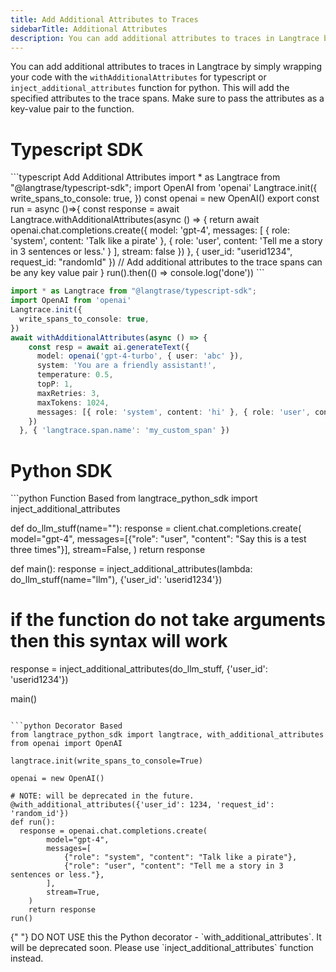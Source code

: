 ```yaml
---
title: Add Additional Attributes to Traces
sidebarTitle: Additional Attributes
description: You can add additional attributes to traces in Langtrace by simply wrapping your code with the `withAdditionalAttributes` or `inject_additional_attributes` function. This will add the specified attributes to the trace spans.
---
```


You can add additional attributes to traces in Langtrace by simply wrapping your code with the `withAdditionalAttributes` for typescript or `inject_additional_attributes` function for python. This will add the specified attributes to the trace spans. Make sure to pass the attributes as a key-value pair to the function.

# Typescript SDK

<CodeGroup>
```typescript Add Additional Attributes
import * as Langtrace from "@langtrase/typescript-sdk";
import OpenAI from 'openai'
Langtrace.init({
  write_spans_to_console: true,
})
const openai = new OpenAI()
export const run = async ()=>{
    const response = await Langtrace.withAdditionalAttributes(async () => {
      return await openai.chat.completions.create({
        model: 'gpt-4',
        messages: [
          { role: 'system', content: 'Talk like a pirate' },
          { role: 'user', content: 'Tell me a story in 3 sentences or less.' }
        ],
        stream: false
      })
    }, { user_id: "userid1234", request_id: "randomId" }) // Add additional attributes to the trace spans can be any key value pair
}
run().then(() => console.log('done'))
```

```typescript Custom Span Name
import * as Langtrace from "@langtrase/typescript-sdk";
import OpenAI from 'openai'
Langtrace.init({
  write_spans_to_console: true,
})
await withAdditionalAttributes(async () => {
    const resp = await ai.generateText({
      model: openai('gpt-4-turbo', { user: 'abc' }),
      system: 'You are a friendly assistant!',
      temperature: 0.5,
      topP: 1,
      maxRetries: 3,
      maxTokens: 1024,
      messages: [{ role: 'system', content: 'hi' }, { role: 'user', content: 'why is the sky blue' }]
    })
  }, { 'langtrace.span.name': 'my_custom_span' })
```
</CodeGroup>

# Python SDK

<CodeGroup>
```python Function Based
from langtrace_python_sdk import inject_additional_attributes

def do_llm_stuff(name=""):
    response = client.chat.completions.create(
        model="gpt-4",
        messages=[{"role": "user", "content": "Say this is a test three times"}],
        stream=False,
    )
    return response


def main():
  response = inject_additional_attributes(lambda: do_llm_stuff(name="llm"), {'user_id': 'userid1234'})

  # if the function do not take arguments then this syntax will work
  response = inject_additional_attributes(do_llm_stuff, {'user_id': 'userid1234'})

main()
```

```python Decorator Based
from langtrace_python_sdk import langtrace, with_additional_attributes
from openai import OpenAI

langtrace.init(write_spans_to_console=True)

openai = new OpenAI()

# NOTE: will be deprecated in the future.
@with_additional_attributes({'user_id': 1234, 'request_id': 'random_id'})
def run():
  response = openai.chat.completions.create(
        model="gpt-4",
        messages=[
            {"role": "system", "content": "Talk like a pirate"},
            {"role": "user", "content": "Tell me a story in 3 sentences or less."},
        ],
        stream=True,
    )
    return response
run()
```

</CodeGroup>

<Warning>
  {" "}
  DO NOT USE this the Python decorator - `with_additional_attributes`. It will be
  deprecated soon. Please use `inject_additional_attributes` function instead.
</Warning>
